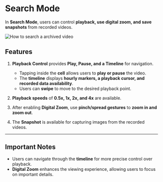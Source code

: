# Search Mode

In **Search Mode**, users can control **playback, use digital zoom, and save snapshots** from recorded videos.

<Image alt="How to search a archived video" caption="How to search a archived video" src="https://github.com/Innodep/vurix-mobile-docs/blob/main/assets/how-to-search.png?raw=true" />

## Features

1. **Playback Control** provides **Play, Pause, and a Timeline** for navigation.
   - Tapping inside the **cell** allows users to **play or pause** the video.
   - The **timeline** displays **hourly markers, a playback cursor, and recorded data availability**.
   - Users can **swipe** to move to the desired playback point.

2. **Playback speeds** of **0.5x, 1x, 2x, and 4x** are available.

3. After enabling **Digital Zoom**, use **pinch/spread gestures** to **zoom in and zoom out**.

4. The **Snapshot** is available for capturing images from the recorded videos.

---

## **Important Notes**
- Users can navigate through the **timeline** for more precise control over playback.
- **Digital Zoom** enhances the viewing experience, allowing users to focus on important details.
